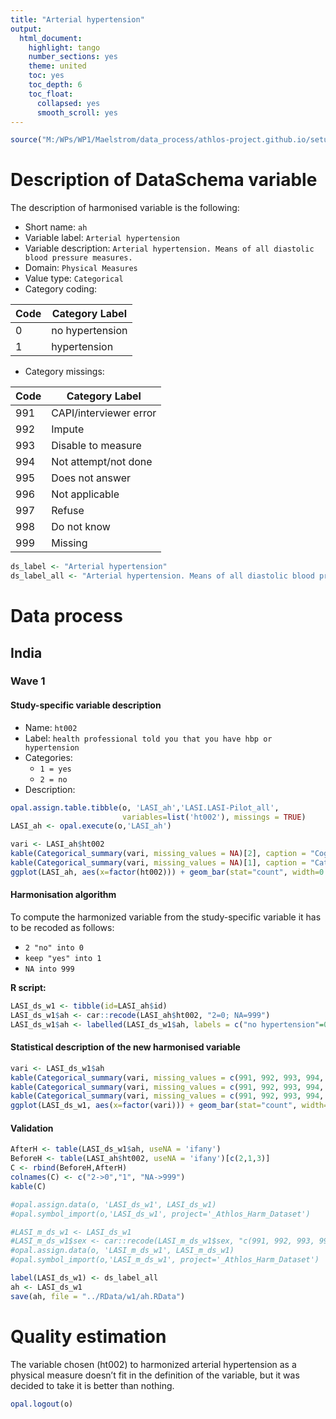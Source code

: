 ```yaml
---
title: "Arterial hypertension"
output:
  html_document:
    highlight: tango
    number_sections: yes
    theme: united
    toc: yes
    toc_depth: 6
    toc_float:
      collapsed: yes
      smooth_scroll: yes
---
```



```r
source("M:/WPs/WP1/Maelstrom/data_process/athlos-project.github.io/setup_iago.r")
```

# Description of DataSchema variable

The description of harmonised variable is the following:

* Short name: `ah`
* Variable label: `Arterial hypertension`
* Variable description: `Arterial hypertension. Means of all diastolic blood pressure measures.`
* Domain: `Physical Measures`
* Value type: `Categorical`
* Category coding:

**Code** | **Category Label**
-------- | ------------------
0        | no hypertension
1        | hypertension

* Category missings: 

**Code** | **Category Label**
----| ------------------
991 | CAPI/interviewer error
992 | Impute
993 | Disable to measure
994 | Not attempt/not done 
995 | Does not answer
996 | Not applicable
997 | Refuse
998 | Do not know
999 | Missing

```r
ds_label <- "Arterial hypertension"
ds_label_all <- "Arterial hypertension. Means of all diastolic blood pressure measures."
```

# Data process

## India

### Wave 1 

#### Study-specific variable description

* Name: `ht002`
* Label: `health professional told you that you have hbp or hypertension`
* Categories: 
    + `1 = yes`
    + `2 = no`
* Description:

```r
opal.assign.table.tibble(o, 'LASI_ah','LASI.LASI-Pilot_all',
                         variables=list('ht002'), missings = TRUE)
LASI_ah <- opal.execute(o,'LASI_ah')
```

```r
vari <- LASI_ah$ht002
kable(Categorical_summary(vari, missing_values = NA)[2], caption = "Cognition - Immediate recall")
kable(Categorical_summary(vari, missing_values = NA)[1], caption = "Category")
ggplot(LASI_ah, aes(x=factor(ht002))) + geom_bar(stat="count", width=0.4, fill="steelblue") + xlab("sex") + ylab("Frequency")
```

#### Harmonisation algorithm
To compute the harmonized variable from the study-specific variable it has to be recoded as follows:

* `2 "no" into 0`
* `keep "yes" into 1`
* `NA into 999`

**R script:**

```r
LASI_ds_w1 <- tibble(id=LASI_ah$id)
LASI_ds_w1$ah <- car::recode(LASI_ah$ht002, "2=0; NA=999")
LASI_ds_w1$ah <- labelled(LASI_ds_w1$ah, labels = c("no hypertension"=0, "hypertension"=1, "Missing"=999, "Do not know"=998, "Refuse"=997, "Not applicable"=996, "Does not answer"=995,  "Not attempt not done"=994, "Disable to measure"=993, "Impute"=992, "CAPI interviewer error"=991))
```

#### Statistical description of the new harmonised variable
```r
vari <- LASI_ds_w1$ah
kable(Categorical_summary(vari, missing_values = c(991, 992, 993, 994, 995, 996, 997, 998, 999))[3], caption = "Cognition - Immediate recall")
kable(Categorical_summary(vari, missing_values = c(991, 992, 993, 994, 995, 996, 997, 998, 999))[1], caption = "Category")
kable(Categorical_summary(vari, missing_values = c(991, 992, 993, 994, 995, 996, 997, 998, 999))[2], caption = "Type of missing")
ggplot(LASI_ds_w1, aes(x=factor(vari))) + geom_bar(stat="count", width=0.4, fill="steelblue") + xlab(ds_label) + ylab("Frequency")
```

#### Validation
```r
AfterH <- table(LASI_ds_w1$ah, useNA = 'ifany')
BeforeH <- table(LASI_ah$ht002, useNA = 'ifany')[c(2,1,3)]
C <- rbind(BeforeH,AfterH)
colnames(C) <- c("2->0","1", "NA->999")
kable(C)
```


```r
#opal.assign.data(o, 'LASI_ds_w1', LASI_ds_w1)
#opal.symbol_import(o,'LASI_ds_w1', project='_Athlos_Harm_Dataset')

#LASI_m_ds_w1 <- LASI_ds_w1
#LASI_m_ds_w1$sex <- car::recode(LASI_m_ds_w1$sex, "c(991, 992, 993, 994, 995, 996, 997,998, 999)=NA")
#opal.assign.data(o, 'LASI_m_ds_w1', LASI_m_ds_w1)
#opal.symbol_import(o,'LASI_m_ds_w1', project='_Athlos_Harm_Dataset')

label(LASI_ds_w1) <- ds_label_all
ah <- LASI_ds_w1
save(ah, file = "../RData/w1/ah.RData")
```

# Quality estimation

The variable chosen (ht002) to harmonized arterial hypertension as a physical 
measure doesn't fit in the definition of the variable, but it was decided to take 
it is better than nothing.

```r
opal.logout(o)
```


